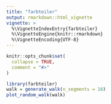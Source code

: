 ```yaml
---
title: "farbteiler"
output: rmarkdown::html_vignette
vignette: >
  %\VignetteIndexEntry{farbteiler}
  %\VignetteEngine{knitr::rmarkdown}
  %\VignetteEncoding{UTF-8}
---
```


```r
knitr::opts_chunk$set(
  collapse = TRUE,
  comment = "#>"
)
```

```r
library(farbteiler)
walk = generate_walk(n_segments = 16)
plot_random_walk(walk)
```
